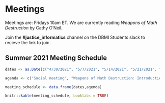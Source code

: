 # Meetings {#meetings}

Meetings are: Fridays 10am ET. We are currently reading *Weapons of Math Destruction* by Cathy O'Neil.

Join the **#justice_informatics** channel on the DBMI Students slack to recieve the link to join.

## Summer 2021 Meeting Schedule

```r
dates <- as.Date(c("4/30/2021", "5/7/2021", "5/14/2021", "5/21/2021", "5/28/2021", "6/4/2021", "6/11/2021", "6/18/2021", "6/25/2021", "7/2/2021", "7/9/2021", "7/16/2021", "7/23/2021", "7/30/2021", "8/6/2021"),format="%m/%d/%Y")

agenda <- c("Social meeting", "Weapons of Math Destruction: Introduction & Ch 1", "General Organization meeting - Adminstrative", "Weapons of Math Destruction: Ch 2 & Ch 3", "General Organization meeting - Website Development", "Weapons of Math Destruction: Ch 4 & Ch 5", "General Organization meeting - Website Development", "Weapons of Math Destruction: Ch 6 & Ch 7", "--", "Weapons of Math Destruction: Ch 8 & Ch 9", "--", "Weapons of Math Destruction: Ch 10 & Conclusion", "--", "--", "--")

meeting_schedule <- data.frame(dates,agenda)

knitr::kable(meeting_schedule, booktabs = TRUE)
```
